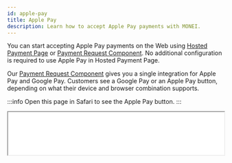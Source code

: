 ```yaml
---
id: apple-pay
title: Apple Pay
description: Learn how to accept Apple Pay payments with MONEI.
---
```


You can start accepting Apple Pay payments on the Web using [Hosted Payment Page](integrations/use-prebuilt-payment-page.mdx) or [Payment Request Component](monei-js/payment-request.mdx). No additional configuration is required to use Apple Pay in Hosted Payment Page.

Our [Payment Request Component](monei-js/payment-request.mdx) gives you a single integration for Apple Pay and Google Pay. Customers see a Google Pay or an Apple Pay button, depending on what their device and browser combination supports.

:::info
Open this page in Safari to see the Apple Pay button.
:::

<p>
  <iframe
    src="/payment-request-example.html"
    height="100px"
    width="100%"
    className="preview-frame"
  />
</p>

If you prefer to integrate directly against the Apple Pay API, follow our [Apple Pay direct API integration guide](#apple-pay-direct-api-integration).

## Apple Pay direct API integration

Before you start, you need to:

- Add a card to your Wallet for Safari.
- Serve your application over HTTPS. This is a requirement both in development and in production. One way to get up and running is to use a service like [ngrok](https://ngrok.com/).
- [Register your domain with Apple Pay](monei-js/payment-request.mdx#register-your-domain-with-apple-pay), both in development and production.
- Follow [Apples's instructions](https://developer.apple.com/documentation/apple_pay_on_the_web).

Include `monei.js` on your checkout page by adding the script tag to the `head` of your HTML file.

```html title="checkout.html"
<head>
  <title>Checkout</title>
  <script src="https://js.monei.com/v2/monei.js"></script>
</head>
```

Create Apple Pay Session

```javascript
const session = new window.ApplePaySession(3, request);
session.onvalidatemerchant = async (event: any) => {
  try {
    const merchantSession = await monei.api.createApplePaySession({
      accountId: 'MONEI_ACCOUNT_ID',
      displayName: 'Test Merchant',
      domainName: 'example.com',
      validationUrl: event.validationURL
    });
    session.completeMerchantValidation(merchantSession);
  } catch (error) {
    session.abort();
  }
};
```

Exchange Apple Pay token for MONEI Payment Token that can be used to confirm payment as described in [step 3](#3-confirm-the-payment-client-side).

```javascript
session.onpaymentauthorized = async (event) => {
  // Encode Apple Pay token as a base64 string
  const paymentToken = JSON.stringify(event.payment.token);
  const token = window.btoa(paymentToken);
  try {
    const result = await monei.api.createToken({
      paymentId: '{{payment_id}}',
      paymentMethod: {
        applePay: {token}
      }
    });
    session.completePayment({
      status: window.ApplePaySession.STATUS_SUCCESS
    });
    return moneiTokenHandler(result.token);
  } catch (error) {
    session.completePayment({
      status: window.ApplePaySession.STATUS_FAILURE
    });
  }
};
session.begin();
```

## 3. Confirm the payment client-side

After you have obtained the MONEI Payment Token, you can confirm the payment using the token.

```javascript
function moneiTokenHandler(token) {
  return monei
    .confirmPayment({paymentId: '{{payment_id}}', paymentToken: token})
    .then(function (result) {
      // At this moment you can show a customer the payment result
      // But you should always rely on the result passed to the callback endpoint on your server
      // to update the order status
      console.log(result);
    })
    .catch(function (error) {
      console.log(error);
    });
}
```

## Before you go live

- Make sure that you are using [live (production) mode](testing.md) Account ID and API Key.
- Make sure that you have at least one [enabled card processor](https://dashboard.monei.com/settings/payment-methods/card).
- Contact our [Support Team](https://support.monei.com/hc/requests/new) to configure Apple Pay in production.
